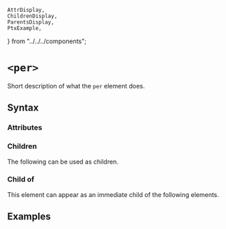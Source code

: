     AttrDisplay,
    ChildrenDisplay,
    ParentsDisplay,
    PtxExample,
} from "../../../components";

# `<per>`

Short description of what the `per` element does.

## Syntax

### Attributes

<AttrDisplay name="per" />

### Children

The following can be used as children.

<ChildrenDisplay name="per" />

### Child of

This element can appear as an immediate child of the following elements.

<ParentsDisplay name="per" />

## Examples

    